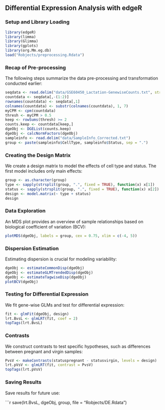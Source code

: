 ## Differential Expression Analysis with edgeR

### Setup and Library Loading

```r
library(edgeR)
library(limma)
library(Glimma)
library(gplots)
library(org.Mm.eg.db)
load("Robjects/preprocessing.Rdata")
```

### Recap of Pre-processing

The following steps summarize the data pre-processing and transformation conducted earlier:

```r
seqdata <- read.delim("data/GSE60450_Lactation-GenewiseCounts.txt", stringsAsFactors = FALSE)
countdata <- seqdata[,-(1:2)]
rownames(countdata) <- seqdata[,1]
colnames(countdata) <- substr(colnames(countdata), 1, 7)
myCPM <- cpm(countdata)
thresh <- myCPM > 0.5
keep <- rowSums(thresh) >= 2
counts.keep <- countdata[keep,]
dgeObj <- DGEList(counts.keep)
dgeObj <- calcNormFactors(dgeObj)
sampleinfo <- read.delim("data/SampleInfo_Corrected.txt")
group <- paste(sampleinfo$CellType, sampleinfo$Status, sep = ".")
```

### Creating the Design Matrix

We create a design matrix to model the effects of cell type and status. The first model includes only main effects:

```r
group <- as.character(group)
type <- sapply(strsplit(group, ".", fixed = TRUE), function(x) x[1])
status <- sapply(strsplit(group, ".", fixed = TRUE), function(x) x[2])
design <- model.matrix(~ type + status)
design
```

### Data Exploration

An MDS plot provides an overview of sample relationships based on biological coefficient of variation (BCV):

```r
plotMDS(dgeObj, labels = group, cex = 0.75, xlim = c(-4, 5))
```

### Dispersion Estimation

Estimating dispersion is crucial for modeling variability:

```r
dgeObj <- estimateCommonDisp(dgeObj)
dgeObj <- estimateGLMTrendedDisp(dgeObj)
dgeObj <- estimateTagwiseDisp(dgeObj)
plotBCV(dgeObj)
```

### Testing for Differential Expression

We fit gene-wise GLMs and test for differential expression:

```r
fit <- glmFit(dgeObj, design)
lrt.BvsL <- glmLRT(fit, coef = 2)
topTags(lrt.BvsL)
```


### Contrasts

We construct contrasts to test specific hypotheses, such as differences between pregnant and virgin samples:

```r
PvsV <- makeContrasts(statuspregnant - statusvirgin, levels = design)
lrt.pVsV <- glmLRT(fit, contrast = PvsV)
topTags(lrt.pVsV)
```


### Saving Results

Save results for future use:

```r
save(lrt.BvsL, dgeObj, group, file = "Robjects/DE.Rdata")
